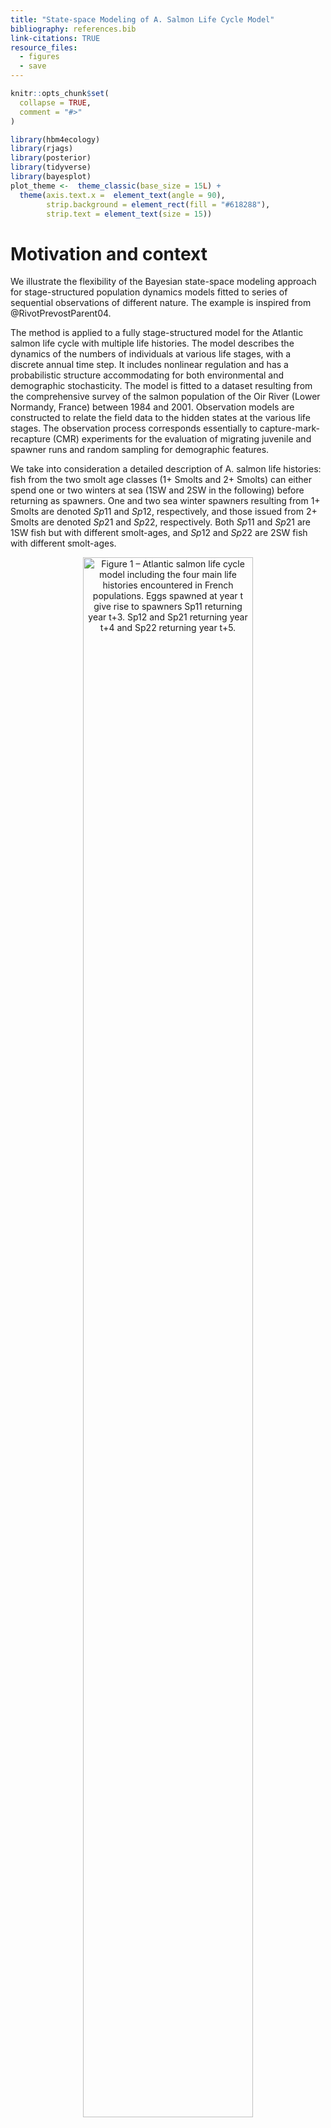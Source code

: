 ```yaml
---
title: "State-space Modeling of A. Salmon Life Cycle Model"
bibliography: references.bib
link-citations: TRUE
resource_files:
  - figures
  - save
---
```


```r
knitr::opts_chunk$set(
  collapse = TRUE,
  comment = "#>"
)
```

```r
library(hbm4ecology)
library(rjags)
library(posterior)
library(tidyverse)
library(bayesplot)
plot_theme <-  theme_classic(base_size = 15L) + 
  theme(axis.text.x =  element_text(angle = 90),
        strip.background = element_rect(fill = "#618288"),
        strip.text = element_text(size = 15))
```

# Motivation and context

We illustrate the flexibility of the Bayesian state-space
modeling approach for stage-structured population dynamics models fitted to
series of sequential observations of different nature. The example is inspired
from @RivotPrevostParent04.

The method is applied to a fully stage-structured model for the Atlantic
salmon life cycle with multiple life histories. The model describes the
dynamics of the numbers of individuals at various life stages, with a discrete
annual time step. It includes nonlinear regulation and has a probabilistic
structure accommodating for both environmental and demographic stochasticity.
The model is fitted to a dataset resulting from the comprehensive survey of
the salmon population of the Oir River (Lower Normandy, France) between 1984
and 2001. Observation models are constructed to relate the field data to the
hidden states at the various life stages. The observation process corresponds
essentially to capture-mark-recapture (CMR) experiments for the evaluation of
migrating juvenile and spawner runs and random sampling for demographic
features. 

We take into consideration a detailed description of A. salmon life histories: 
fish from the two smolt age classes (1+ Smolts and 2+ Smolts) can either spend 
one or two winters at sea (1SW and 2SW in the following) before returning as
spawners. One and two sea winter spawners resulting from 1+ Smolts are denoted
$Sp11$ and $Sp12$, respectively, and those issued from 2+ Smolts are
denoted $Sp21$ and $Sp22$, respectively. Both $Sp11$ and $Sp21$ are
1SW fish but with different smolt-ages, and $Sp12$ and $Sp22$ are
2SW fish with different smolt-ages.


<center>

![Figure 1 -- Atlantic salmon life cycle model including the four main life histories encountered in French populations. Eggs spawned at year t give rise to spawners Sp11 returning year t+3. Sp12 and Sp21 returning year t+4 and Sp22 returning year t+5.](figures/SalmonLifeCycle/SalmonLifeCycle.png){width=80% height=80%}

</center>

# Modeling

Here we adopt a slightly simplified model than the one described 
in the corresponding chapter of the book (Chap. 11.3, @hbm4eco).

## Process equations describing the hidden population dynamics


1. Spawner --> Eggs
    - The number of eggs laid by female in year $t$ is a deterministic function of the number of spawners, the proportion of females and the fecondity rate:
\[ W_t = (Sp11_t + Sp21t - y^{Sp}_{2,t}) \times pf_{1,t} \times fec_1 + (Sp12_t + Sp22t - y^{Sp}_{3,t}) \times pf_{2,t} \times fec_2\]
with the following distributions:

  - $y^2_{Sp}$ and $y^3_{Sp}$ are known number of fish removed.
  - $Sp21_{t=1} \sim Uniform(1, 50)$ spawners issued from 1+ smolts
  - $Sp12_{t=1} \sim Uniform(1, 50)$ spawners issued from 2+ smolts
  - $fec_1$ and $fec_2$ are the mean fecondity of female which is known and constant over time
  - $pf_{1,t}$ and $pf_{2,t}$ are the proportion of female among 1SW and 2SW fish.

2. Eggs --> 0+ juveniles

We model this with a density dependent Ricker relationship, with lognormal error 
to represent the environmental variability:
\[ 0+_{t+1}^* \sim Normal(\log(W_t^* \times \alpha \times e^{-\beta\times W_{t}^*}), \sigma^2) \]
$0+_{t}^* = 0+_t/h$ and $W_{t}^* = W_t/h$ are standardized by the surface area of habitat available for juveniles production $h = 25229m^2$. And we give the following prior distributions:

  - $\log(\alpha) \sim Uniform(-10,10)$
  - $\beta \sim Normal (0,100)$
  - $\log (\sigma^2) \sim Uniform(-20,20)$

3. 0+ juveniles --> Smolts

The juveniles $0+_{t+1}$ will survive to next spring as pre-smolts $PSm_{t+2}$ 
with probability $\gamma_{0+}$. Here, we use an approximation of 
$PSm_{t+2} \sim Binomial(0+_{t+1}, \gamma_{0+}$ by saying that a fixed rate 
$\gamma_{0+}$ of juveniles will survive. We will make a similar approximation for 
all the survival and migration steps.

  * $PSm_{t+2} = \gamma_{0+}\times 0+_{t+1}$
  * $\gamma_{0+} \sim Beta(15, 15)$

Among pre-smolts a proportion $\theta_{Sm1, t+2}$ will migrate as $1+$ Smolts 
while the remaining will stay an additional year as $1+$ Parrs, which will 
survive and migrate next year with probability $\gamma_{parr1}$. 
Again we use a deterministic approximation for the binomial:

  - $Sm1_{t+2} = PSm_{t+2} \times  \theta_{Sm1, t+2}$
  - $Parr1_{t+2} = PSm_{t+2} - Sm1_{t+2}$
  - $Sm2_{t+3} = Parr1_{t+2} \times \gamma_{parr1}$
  


4. Smolts --> Returning spawners 

A proportion $\gamma_{Sm1, t+2}$ of 1+ Smolts will survive the first winter at 
sea and will become post-smolts. Then among these post-smolts, a proportion 
$\theta_{m1}$ will mature as sea-winter fish $Sp11$ the next summer, while the 
rest will not mature this year ($Res1$).

  - $PostSm1_{t+3} = Sm1_{t+2} \times \gamma_{Sm1, t+2}$ 
  - $Sp11_{t+3} =  PostSm1_{t+3} \times \theta_{m1}$ 
  - $Res1_{t+3} = PostSm1_{t+3} - Sp11_{t+3}$ 


Also for year $t +4$:

  - $Sp12_{t+4} = Res1_{t+3} \times \gamma_{res}$
  - $PostSm2_{t+4} = Sm2_{t+2} \times \gamma_{Sm2, t+3}$
  - $Sp21_{t+4} = PostSm2_{t+4} \times \theta_{m1}$
  - $Res2_{t+4} = PostSm2_{t+4} - Sp21_{t+4}$

and year $t + 5$:

  - $SP22_{t+5} = Res2_{t+4} \times \gamma_{res}$



Finally the number of spawners in year $t$ is obtained by the mass balance equation:
\[Sp_t = Sp11_t + Sp12_t + Sp21_t + Sp22_t\]

### Initial state variable

We give the following prior distribution at $t=1$ for the fish population at 
different stages of the life cycle:

  - $0+_{t=1}^* \sim Uniform(0,1)$
  - $PSm_{t=1} \sim Uniform(1,10000)$
  - $Sm2_{t=1} \sim Uniform(0,300)$
  - $PostSm1_{t=1} \sim Uniform(0,1000)$
  - $PostSm2_{t=1} \sim Uniform(0,1000)$
  - $Sp12_{t=1}^* \sim Uniform(0,100)$
  - $Sp21_{t=1}^* \sim Uniform(0,50)$

## Modeling the priors on vital rates trough an exchangeable hierarchical structures


The model encompasses both demographic and environmental
stochasticity by allowing an interannual random variability of the
proportion of smolts migrating as 1+ Smolts and the marine survival
rate of post-smolts. Interannual random variations are modeled
through an exchangeable hierarchical
structure [@gelman+2004], by assuming
that the parameters of all years $t$ are randomly drawn from the
same probability distribution conditioned by unknown parameters
common to all years. Hierarchical structures allow to
probabilistically share information among the different years and
can improve the estimation of key parameters
(@McAllister+2004; @MichielsenMcAllister04;
@RivotPrevost02). Here, an exchangeable hierarchical structure
is used to mimic a between-year variability that is assumed to be
random, without any particular time trends or covariates
(*i.e.*, climate) to explain the variations.


An exchangeable hierarchical structure is used to capture the
between-year variability of the probability for a pre-smolt to
smoltify as 1+ smolt. The
$logit$-transform of the $\theta_{Sm1,t}$'s are a priori drawn in a
Normal distribution with mean and variance parameters
$\phi_{1}=(\mu_{\theta_{Sm1}},\sigma_{\theta_{Sm1}})$ shared between
years. The $\theta_{Sm1,t}$'s are then calculated by the inverse
transformation $logit^{-1}$:

  - $logit(\theta_{Sm1,t}) \sim Normal(\mu_{\theta_{Sm1}},\sigma_{\theta_{Sm1}})$


The same procedure was applied for the survival rate of one year
river-aged post-smolts, $\gamma_{Sm1,t}$. The
survival rates of two year river-aged post-smolts, $\gamma_{Sm2,t}$,
are defined based on the reasonable a priori constraint that the
survival rate of two year river-aged post-smolts is always greater
than for one year river-aged post-smolts, but with the same time
variations. This constraint is specified in the $logit$ scale.

  - $logit(\gamma_{Sm1,t}) \; \sim \; Normal(\mu_{\gamma_{Sm1}},\sigma_{\gamma_{Sm1}})$
  - $logit(\gamma_{Sm2,t}) \; = \; logit(\gamma_{Sm1,t}) + \delta_{\gamma}$, $\delta_{\gamma} \geq 0$
  
Finally, the $logit$-transform of the proportions of females in 1SW and 2SW
fish, $pf1_{t}$ and $pf2_{t}$ are a priori independently drawn in Normal
distributions with mean and variance parameters shared between years:

  - $logit(pf1_{t}) \; \sim \; Normal(\mu_{pf1},\sigma_{pf1})$
  - $logit(pf2_{t}) \; \sim \; Normal(\mu_{pf2},\sigma_{pf2})$

Informative beta distributions\index{distribution!Beta} based on prior ecological expertise are set for
$\gamma_{0+}$ (survival rates of 0+ Juveniles) and $\gamma_{Parr1}$ (survival
rate of 1+ Parrs), with mean $0.5$ and $0.66$, respectively. All the remaining
parameters of the population dynamics are considered constant over time with
rather diffuse prior distribution.

Where we give the following prior distributions:

We give the following prior distributions for the survival and migration rates:

  - $\theta_{m1} \sim Beta(3,2)$
  - $\gamma_{res} \sim Beta(3,2)$
  - $\gamma_{parr1} \sim Beta(20,10)$
  - $\mu_{\theta_{Sm1}} \sim Uniform(0, 100)$ and $\sigma_{\theta_{Sm1}} \sim Uniform(0, 5)$
  - $\mu_{\theta_{Sm1}} \sim Uniform(0, 100)$ and $\sigma_{\theta_{Sm1}} \sim Uniform(0, 5)$
  - $\mu_{pf1} \sim Normal(0,100)$ and $\sigma_{pf1} \sim Uniform(0,5)$
  - $\mu_{pf1} \sim Normal(0,100)$ and $\sigma_{pf2} \sim Uniform(0,5)$

<center>

![Figure 2 -- DAG of the hidden dynamics for the Atlantic salmon life cycle including the observation process on both the smolt and spaner runs.](figures/SalmonLifeCycle/DAGSalmonLifeCycle.png){width=80% height=80%}

</center>

## Data and observation equations

Let first have a glimpse of the data:

```r
glimpse(SalmonLifeCycle)
```

Capture-mark-recapture and sampling data for smolts at the downstream trap by migration year ($y_i^{Sm}$, $i = 1, \dots, 5)$:

```r
knitr::kable(bind_cols(SalmonLifeCycle[c(5, 21:25)]))
```

Capture-mark-recapture and sampling data for spawners at the upstream trap by migration year ($y_i^{S}$, $i = 1, \dots, 6)$:

```r
knitr::kable(bind_cols(SalmonLifeCycle[c(5, 6:11)]))
```

Capture-mark-recapture and sampling data for spawners at the upstream trap by migration year ($y_i^{S}$, $i = 7, \dots, 15)$ (continued):

```r
knitr::kable(bind_cols(SalmonLifeCycle[c(5, 12:20)]))
```


The observations (1984 - 2001) have been gathered under an
homogeneous experimental design and few data are missing. Each
annual survey provides two complementary sources of information, the
number of smolts and spawners in each annual run, and the
demographic structure (age classes and sex-ratio) in smolts and
adult runs.

## Updating the population size at the various life stages

Available information to estimate the size of smolt and spawner runs
does not distinguish between the age classes. For both the smolts
and the spawners, a proportion of the migrating population is
captured at a partial counting fence and marked for further
recapture. CMR experiments provide
data to update the total number of smolts migrating in year $t$, 
$Sm_{t} = Sm1_{t}+Sm2_{t}$, and the total number of spawners returning in
year $t$, $Sp_{t}=Sp11_{t}+Sp12_{t}+Sp21_{t}+Sp22_{t}$.


### Smolt run

<center>

![Figure 3 -- Schame of the Cerisel trapping facility (Oir river, Normandy, France) working as a double downstream (for smolt runs) and upstream (for spawner runs) partial counting fence. The black circles at the top of the figure indicates the release site of tagged smolts and spawners. The release site and the downstream trap are 1 km away from each other.](figures/CmrOir/CeriselTrap.png){width=80% height=80%}

</center>

CMR experiments for smolts are analogous to the two-stage Petersen experiment
(\cite{Seber1982}). For each year $t$ between 1986 and 2001, let us denote
$y_{1,t}^{Sm}$ the number of smolts caught in the downstream trapping facility
during the migration time. Among the $y_{1,t}^{Sm}$ smolts captured, a number
$y_{2,t}^{Sm}$ have been tagged and released upstream from the trapping
facility used for capture. Some of these
tagged and released smolts, denoted $y_{3,t}^{Sm}$ ($y_{3,t}^{Sm}<y_{2,t}%
^{Sm}$), will be recaptured at the same downstream trap. The capture and
recapture data for each year $t$ can be modeled by two successive Binomial
distributions with the same capture probabilities $\pi_{t}^{Sm}$ (interpreted
as the trapping efficiency that may vary between years):

  - $y^{Sm}_{1,t} \; \sim \; Binomial(Sm_{t},\pi^{Sm}_{t})$ 
  - $y^{Sm}_{3,t} \; \sim \; Binomial(y^{Sm}_{2,t},\pi^{Sm}_{t})$ 

Intuitively, the second Binomial equation will contribute to specify the
trapping efficiency $\pi_{Sm,t}$, while the first one brings information to
update the total number of downstream migrating smolts $Sm_{t}$.

### Spawner run

Conversely to smolts, CMR
experiments for spawners cannot be assimilated to a simple Petersen
experiment. For each year $t$ from $1984$ to $2001$, $y_{1,t}^{Sp}$
denotes the number of fish trapped at the counting fence. Among these 
$y_{1,t}^{Sp}$ fish, $y_{2,t}^{Sp}$ one sea-winter and $y_{3,t}^{Sp}$ two
sea-winter fish are removed from the population. A number $y_{4,t}%
^{Sp}=y_{1,t}^{Sp}-(y_{2,t}^{Sp}+y_{3,t}^{Sp})$ of fish are tagged and
released upstream from the trap. The recapture sample is gathered during and
after spawning by three methods (electrofishing on the spawning grounds,
collection of dead fish after spawning, and trapping of spent fish at the
downstream trap). Let us denote as $y_{5,t}^{Sp}$ and $y_{6,t}^{Sp}$ the
number of marked and unmarked fish among recaptured fish, respectively.


  - $y^{Sp}_{1,t} \; \sim \; Binomial(Sp_{t},\pi^{Sp,1}_{t})$ 
  - $y^{Sp}_{5,t} \; \sim \; Binomial(y^{Sp}_{4,t},\pi^{Sp,2}_{t})$ 
  - $y^{Sp}_{6,t} \; \sim \; Binomial(Sp_{t}-y^{Sp}_{1,t},\pi^{Sp,2}_{t})$ 

The reasoning underlying how the information contained in the data
is used in the three lines is as
follows: the second line essentially conveys information to estimate
the recapture probability $\pi _{t}^{Sp,2}$. Both the third and the
first line carry information on the total number of spawners
$Sp_{t}$.

### Hierarchical prior on the trapping efficiencies

The between-year variability of the probabilities of capture
$\pi_{t}^{Sm}$, $\pi_{t}^{Sp,1}$ and $\pi_{t}^{Sp,2}$ is modeled
through exchangeable hierarchical structures with hyper-parameters
denoted $\phi_{Sm}$, $\phi_{Sp,1}$ and $\phi_{Sp,2}$ respectively.
Instead of drawing the $\pi$'s in beta distributions, the $logit$-transform
of the $\pi$'s are drawn from Normal distributions with mean and
variance parameters shared between years. The $\pi$'s are then
calculated by the inverse transformation $logit^{-1}$.

  - $logit(\pi^{Sm}_{t})    \; \sim \; Normal(\mu_{\pi_{Sm}},\sigma_{\pi_{Sm}})$  
  - $logit(\pi^{Sp,1}_{t}) \; \sim \; Normal(\mu_{\pi_{Sp,1}},\sigma_{\pi_{Sp,1}})$
  - $logit(\pi^{Sp,2}_{t}) \; \sim \; Normal(\mu_{\pi_{Sp,2}},\sigma_{\pi_{Sp,2}})$ 
  
We set diffuse prior distribution on the parameters of the Normal distributions:

  - $\mu_{\pi_{Sm}} \sim Normal(0,100)$ and $\sigma_{\pi_{Sm}} \sim Uniform(0,5)$
  - $\mu_{\pi_{Sp,1}} \sim Normal(0,100)$ and $\sigma_{\pi_{Sp,1}} \sim Uniform(0,5)$
  - $\mu_{\pi_{Sp,2}} \sim Normal(0,100)$ and $\sigma_{\pi_{Sp,2}} \sim Uniform(0,5)$  

## Updating the demographic structure

In addition to the CMR data, sampling among the fish caught at the
trap enables us to update the yearly proportions of the age classes
in the smolt and spawner runs $Sm_{t}$ and $Sp_{t}$, and the mean
sex ratio in the spawner run.  For each demographic feature,
sampling is modeled by independent Binomial or multinomial
processes.

### River age in smolt run

$y^{Sm}_{4,t}$ denotes the sample size of smolts examined for river-age in the
run of year $t$ and $y^{Sm}_{5}$ is the number of 1+ Smolts among them. The
proportion of 1+ Smolts in year $t$, denoted $\rho_{Sm1,t}$ is updated by
modeling $y^{Sm}_{5}$ as the result of a Binomial sampling with a sample size
$y^{Sm}_{4,t}$ and a probability $\rho_{Sm1,t}$:

  - $\rho_{Sm1,t} = \frac{Sm1_{t}}{Sm1_{t} + Sm2_{t}}$
  - $y^{Sm}_{5,t} \; \sim \; Binomial(y^{Sm}_{4,t},\rho_{Sm1,t})$


### Sea and River-age in spawner run

$y_{7,t}^{Sp}$ denotes the sample size of spawners examined for sea
and river-age in the run of year $t$. $y_{8,t}^{Sp}$ and
$y_{9,t}^{Sp}$ are the number of 1SW fish resulting from 1+ and 2+
Smolts, respectively among $y_{7,t}^{Sp}$, and $y_{10,t}^{Sp}$ and
$y_{11,t}^{Sp}$ are the number of 2SW fish issued from 1+ and 2+
Smolts, respectively among $y_{7,t}^{Sp}$. The proportions of the
four different age classes in each spawning run (summing to
$1$) are updated through a multinomial model:

  - $ \rho_{Sp,t} = (\frac{Sp11_{t}}{Sp_{t}} , \frac{Sp21_{t}}{Sp_{t}}, \frac{Sp12_{t}}{Sp_{t}}, \frac{Sp22_{t}}{Sp_{t}})$ 
  - $(y^{Sp}_{8,t},y^{Sp}_{9,t},y^{Sp}_{10,t},y^{Sp}_{11,t}) \; \sim \; Multinomial(y^{Sp}_{7,t},\rho_{Sp,t})$


### Sex ratio in spawner run

Sex-ratio in spawner runs are updated each year $t$ through Binomial sampling
experiments considered independent for one and two sea-winter fish. Each year
$t$, $y^{Sp}_{12,t}$ 1SW fish (resp. $y^{Sp}_{14,t}$ 2SW fish) are examined
for sex identification and $y^{Sp}_{13,t}$ (resp. $y^{Sp}_{15,t}$) are
identified as females among them. Proportion of females in the two sea-age
classes $pf_{1,t}$ and $pf_{2,t}$ are updated through Binomial sampling:


  - $ y^{Sp}_{13,t}  \sim  Binomial(y^{Sp}_{12,t},pf_{1,t})$ 
  - $ y^{Sp}_{14,t}  \sim  Binomial(y^{Sp}_{15,t},pf_{2,t})$



# Model estimation

We will remove the data from 1984 and 1985 as there are missing data (`NA`).

```r
data <- SalmonLifeCycle
data$n <-  16
data[c(5:25)] <- bind_cols(SalmonLifeCycle[c(5:25)]) %>% filter(Year >= 1986) %>% as.list()
data$sample_Sp <- bind_cols(data[13:16])

```


```r
model_str <- "
model {
# ---------------------------------------------------------------------------
#                               PRIORS	
# ---------------------------------------------------------------------------

# Priors for Ricker stock-recruitmnt parameters
# R = alpha*exp(-beta*S)
# alpha constrained <1 becasue it is a survival rate eggs --> 0+

	log.alpha ~ dunif(-10,0)		
	alpha <- exp(log.alpha)
	beta ~ dnorm(0,0.01)
	exp.beta <- exp(beta)
	
# Prior for recruitment process error variance
# (Corresponds to approximative 1/V between 1E-6 and 1E+6)

	log.sigma_2 ~ dunif(-13.8,13.8)
	sigma_2 <- exp(log.sigma_2)
	tau <- 1/sigma_2

# Survival rate Juveniles 0+ --> Pre-smolts1 (constant between years)

	s01 ~ dbeta(15,15)

# Life history choice - probability to migrate as Smolt 1
# (exchangeable hierarchical structure between years)

	mu_theta_Sm1 ~ dnorm(0,0.01)
	sd_theta_Sm1  ~ dunif(0,5)
	tau_theta_Sm1 <- 1/(sd_theta_Sm1*sd_theta_Sm1)
	# Indice [n+1] is the predictive
	for( i in 1:(n+1) ) 	{
	logit_theta_Sm1[i] ~ dnorm(mu_theta_Sm1,tau_theta_Sm1)
	logit(theta_Sm1[i]) <- logit_theta_Sm1[i]			}

# Survival rate Parr 1+ resident --> Smolts 2 (constant between years)

	s12 ~ dbeta(20,10)

# Transition Smolt1 --> post-smolts (survival during the first year at sea)
# (exchangeable hierarchical structure between years)

	mu_ss11 ~ dnorm(0,0.01)
	sd_ss11 ~ dunif(0,5)
	tau_ss11 <- 1/(sd_ss11*sd_ss11)
	# Indice [n+1] is the predictive
	for( i in 1 : (n+1) ) 	{
	logit_ss11[i] ~ dnorm(mu_ss11,tau_ss11)
	logit(ss11[i]) <- logit_ss11[i]
	logit(ss21[i]) <- logit_ss11[i] + delta_ss1	}

# Differential in survival rate between Sm1 and Sm2 (constant between years)
# logit(ss21) = logit(ss11) + delta_ss1

	delta_ss1 ~ dunif(0,10)

# Proportion of maturing adults as 1SW (constant between years)
	
	theta_m1 ~ dbeta(3,2)

# Marine survival rate for non maturing 1SW post-smolts
# Survival probability is the same for non maturing post.smolts1 and post.smolts2 
# (ss12 = ss22) and constant accross year

	ss2 ~ dbeta(3,2)

# Proportion of females pf1 and pf2 (exchangeable hierarchical structure between years)
	
	mu_pf1 ~ dnorm(0,0.01)
	sd_pf1 ~ dunif(0,5)
	tau_pf1 <- 1/(sd_pf1*sd_pf1)

	mu_pf2 ~ dnorm(0,0.01)
	sd_pf2 ~ dunif(0,5)
	tau_pf2 <- 1/(sd_pf2*sd_pf2)

	# Indice [n+1] is the predictive
	for( i in 1 : (n+1) ) 	{
	logit_pf1[i] ~ dnorm(mu_pf1,tau_pf1)
	logit(pf1[i]) <- logit_pf1[i]
	logit_pf2[i] ~ dnorm(mu_pf2,tau_pf2)
	logit(pf2[i]) <- logit_pf2[i]		}

#  Trapping efficiencies (exchangeable hierarchical structure between years)

	# Smolts
	mu_pi_sm ~ dnorm(0,0.01)
	sd_pi_sm ~ dunif(0,5)
	tau_pi_sm <- 1/(sd_pi_sm*sd_pi_sm)
	
	# Adults
	mu_pi_sp1 ~ dnorm(0,0.01)
	sd_pi_sp1 ~ dunif(0,5)
	tau_pi_sp1 <- 1/(sd_pi_sp1*sd_pi_sp1)
	
	# Adults recapture efficiency
	mu_pi_sp2 ~ dnorm(0,0.01)
	sd_pi_sp2 ~ dunif(0,5)
	tau_pi_sp2 <- 1/(sd_pi_sp2*sd_pi_sp2)

	# Indice [n+1] is the predictive
	for( i in 1 : (n+1) ) 	{
	# Smolts
	logit_pi_sm[i] ~ dnorm(mu_pi_sm,tau_pi_sm)
	logit(pi_sm[i]) <- logit_pi_sm[i]
	
	# Adults
	logit_pi_sp1[i] ~ dnorm(mu_pi_sp1,tau_pi_sp1)
	logit(pi_sp1[i]) <- logit_pi_sp1[i]
	
	# Adults recapture efficiency
	logit_pi_sp2[i] ~ dnorm(mu_pi_sp2,tau_pi_sp2)
	logit(pi_sp2[i]) <- logit_pi_sp2[i]		}


# ---------------------------------------------------------------------------
#           PROCESS EQUATIOnS (hidden population dynamics)
# ---------------------------------------------------------------------------

# Prior on states for the first year
	dSp12 <- rep(1, 100)
	dSp22 <- rep(1, 50)
	
	Sp12[1] ~ dcat(dSp12)
	Sp22[1] ~ dcat(dSp22)
	
	dSm2 <- rep(1, 300)
	
 	Sm2[1] ~ dcat(dSm2)
	
	Jint[1] ~ dunif(0,1)

  dPSm <- rep(1, 10000)
	PSm[1] ~ dcat(dPSm)

	dPostSm1 <- rep(1, 1000)
	dPostSm2 <- rep(1, 1000)	
	post.smolt1[1] ~ dcat(dPostSm1)
	post.smolt2[1] ~ dcat(dPostSm2)

#  Loop on time series (n = 18, i = 1 is year 1984, i = n is year 2001)

for( i in 1 : n ){
	
	Sp1[i] <- Sp11[i] + Sp21[i]
	Sp2[i] <- Sp12[i] + Sp22[i]
	Sp[i] <- Sp1[i] + Sp2[i]
	
# Stock (eggs) : number of female = marked and released + escape from the trap
# Standardized per m² of wetted production area

	Eggs[i] <- max( ( (Sp1[i]-x_Sp1[i]) * pf1[i] * fec1  + (Sp2[i]-x_Sp2[i]) * pf2[i] * fec2 )  /  surf, 1)

	p_Eggs1[i] <- max(  (Sp1[i]-x_Sp1[i]) * pf1[i] * fec1 / surf ,1) / Eggs[i] 
	
# Ricker * Lognormal Process errors for recruitment

	LogRmean[i] <- log(Eggs[i]*alpha*exp(-beta*Eggs[i]))
	Jint[i+1] ~ dlnorm(LogRmean[i],tau)
	J[i] <- round(Jint[i]*surf)
		
	egg_juv_surv[i] <- Jint[i+1]/Eggs[i]
	
# Transition Juveniles 0+ --> pre-smolts PSm with survival s01

    PSm[i+1] <-  max(round(s01 * J[i]), 1)
	
# Transition to smolts 1+ and 2+ with life history choice theta_Sm1
# Survival of resident Parr1 = s12 gamma_Parr1
	
	Sm1[i]   <- max(round(theta_Sm1[i] * PSm[i]), 1)
	Parr1[i] <- max(PSm[i] - Sm1[i],1)

	Sm2[i+1] <- max(round(s12 * Parr1[i]), 1)

# Transition Smolt1 --> post-smolts (survival during the first year at sea)
	
	post.smolt1[i+1] <- max(round(ss11[i] * Sm1[i]), 1)
	post.smolt2[i+1] <- max(round(ss21[i] * Sm2[i]), 1)

# Maturation of post-smolts (1 and 2) as 1SW fish (with probability theta_m1)
# Maturing probability (theta_m1) is the same for post.smolts1 and post.smolts2 
# and constant accross year

	Sp11[i] <- max(round(theta_m1 * post.smolt1[i]), 1)
	Sp21[i] <- max(round(theta_m1 * post.smolt2[i]), 1)

# Survival during the second year at sea
	
	Res1[i]   <- max(post.smolt1[i] - Sp11[i],1)
	Sp12[i+1] <- max(round(ss2 * Res1[i]),1)

	Res2[i]   <- max(post.smolt2[i] - Sp21[i],1)
	Sp22[i+1] <- max(round(ss2 * Res2[i]),1)

}  # end of the loop on i

mean_p_Eggs1 <- mean(p_Eggs1[])
mean_egg_juv_surv <- mean(egg_juv_surv[])


# ---------------------------------------------------------------------------
#                       OBSERVATIOn EQUATIONS
# ---------------------------------------------------------------------------

for( i in 1 : n )
{

# Smolts
# --------------------------------

# Catches

	Sm[i] <- Sm1[i]+Sm2[i]
	c_Sm[i] ~ dbin(pi_sm[i],Sm[i])

# Recaptures

	r_Sm[i] ~ dbin(pi_sm[i],m_Sm[i])

# Updating of river-age proportions in smolts runs

	p_Sm1[i] <- Sm1[i]/(Sm1[i]+Sm2[i])
	sample_Sm1[i] ~ dbin(p_Sm1[i],sample_Sm_age[i])


# Adults
# --------------------------------

# Updating total numbers
	
# Catches		

	c_Sp[i] ~ dbin(pi_sp1[i],Sp[i])

# Recaptured marked

	rmad[i] ~ dbin(pi_sp2[i],mad[i])

# Recaptured unmarked (r_unm[i] among a total of escnet[i] unmarked fish)
# where escnet[i] are adults that escaped to the trap = Sp - c_Sp

	escnet[i] <- Sp[i] - c_Sp[i]
	r_unm[i] ~ dbin(pi_sp2[i], escnet[i])

# Updating the demographic structure

	p_Sp[i,1] <- Sp11[i]/Sp[i]
	p_Sp[i,2] <- Sp12[i]/Sp[i]
	p_Sp[i,3] <- Sp21[i]/Sp[i]
	p_Sp[i,4] <- Sp22[i]/Sp[i]

	p_Sp1[i] <- Sp1[i] / Sp[i] 
	p_Sp11[i] <- Sp11[i] / Sp1[i]
	p_Sp12[i] <- Sp12[i] / Sp2[i]
	
	#x[i,1] <-  sample_Sp11[i]
	#x[i,2] <-  sample_Sp12[i]
	#x[i,3] <-  sample_Sp21[i]
	#x[i,4] <-  sample_Sp22[i]
	
	sample_Sp[i,1:4] ~ dmulti(p_Sp[i,1:4], sample_Sp_age[i])
	
# Updating female proportions in 1SW and 2SW

	sample_Sp1f[i] ~ dbin(pf1[i],sample_Sp1_sex[i])
	sample_Sp2f[i] ~ dbin(pf2[i],sample_Sp2_sex[i])

}  # end of the loop on i

	mean_p_Sm1 <- mean(p_Sm1[])

	mean_p_Sp1 <- mean(p_Sp1[])
	mean_p_Sp11 <- mean(p_Sp11[])
	mean_p_Sp12 <- mean(p_Sp12[])

}  # End of the model"
```


```r
var_prod <- c("alpha", "beta", "sigma_2")
var_survival <- c("s01", "s12", "ss2", "ss11", "ss21")
var_migration <- c("theta_Sm1", "delta_ss1", "theta_m1")
var_female <- c("pf1", "pf2")
var_trapping <- c("pi_sm", "pi_sp1", "pi_sp2")
var_egg <- c("Eggs", "p_Eggs1`", "J", "LogRmean", "egg_juv_surv")
var_pop <- c("Jint", "PSm", "post.smolt1", "post.smolt2", # Juveniles and smolts
                     "Sm1", "Parr1", "Sm2", "Res1", "Sm",
                     "Sp11", "Sp12", "Sp21", "Sp22", "Sp1", "Sp2", "Sp", # Spawners
                     	"mean_p_Sm1", "mean_p_Sp1", "mean_p_Sp11", "mean_p_Sp12")
```

```r
inits1 <- source(file = "model_init/SalmonLifeCycle/inits1_SalmonLifeCycle.txt")$value
inits <- list(inits1, inits1, inits1) 
model <- jags.model(file = textConnection(model_str), 
                    data = data, inits = inits,
                    n.chains = 3)
# Inferences
update(model, n.iter = 20000)
posterior_sample <- coda.samples(
  model = model,
  variable.names = c("alpha", "beta", "sigma_2", # Production
                     "s01", "s12", "ss2", "ss11", "ss21", #Survival rate gamma
                     "theta_Sm1", "delta_ss1", "theta_m1", # Migration rate
                     "pf1", "pf2", # Proportion of female
                     "pi_sm", "pi_sp1", "pi_sp2", # Trapping efficiency
                     "Eggs", "p_Eggs1", "J", "LogRmean", "egg_juv_surv",
                     "Jint", "PSm", "post.smolt1", "post.smolt2", # Juveniles and smolts
                     "Sm1", "Parr1", "Sm2", "Res1", "Sm",
                     "Sp11", "Sp12", "Sp21", "Sp22", "Sp1", "Sp2", "Sp", # Spawners
                     	"mean_p_Sm1", "mean_p_Sp1", "mean_p_Sp11", "mean_p_Sp12"
                     ),
                       n.iter = 30000,
                       thin = 10)
```

```r
saveRDS(posterior_sample, file = "./SLC_posterior.rds")
```
```r
posterior_sample <- readRDS(file = "SLC_posterior.rds" )
```

```r
summarise_draws(as_draws_df(posterior_sample),
                default_convergence_measures()) %>%
  pivot_longer(-variable) %>% 
  ggplot(aes(x = value)) +
  geom_histogram() +
  facet_wrap(~ name, scales = "free") +
  plot_theme
```




```r
draws <- as_draws_df(posterior_sample)
mcmc_pairs(draws, 
           pars = c("s01", "s12", "theta_m1", "delta_ss1", "sigma_2"),
           diag_fun = "dens")
mcmc_pairs(draws, pars = c("alpha", "beta"),
           diag_fun = "dens")
mcmc_hist(draws, pars = c("pi_sp1[1]", "pi_sp1[2]", "pi_sp1[3]",
                          "pi_sp1[4]", "pi_sp1[5]", "pi_sp1[6]"))
# mcmc_pairs(draws, pars = c("mu_pf1", "mu_pf2"),
#            diag_fun = "dens")
```

```r
dfw <- extract_wider(posterior_sample) %>% 
  rename()
dfl <- extract_longer(posterior_sample)
```


```r
dfw %>%
  select(starts_with("Sm.")) %>%
  pivot_longer(cols = everything()) %>%
  mutate(name = as_factor(str_sub(name, 4))) %>%
  ggplot(aes(group = name, y = value, x = as.integer(name) + 1985)) +
  geom_boxplot(outlier.shape = NA, width = .5, fill = "gray70") +
  xlab("Years") + ylab ("Smolts (Sm)") +
  ylim(0,3000) +
  # scale_x_discrete(labels = as.character(seq(1986, 1986+15)),
  #                  guide = guide_axis(angle = 90),
  #                  breaks = seq(1986, 1986+15)) +
  plot_theme
```

```r
dfw %>%
  select(starts_with("Sp.")) %>%
  pivot_longer(cols = everything()) %>%
  mutate(name = as_factor(str_sub(name, 4))) %>%
  ggplot(aes(group = name, y = value, x = as.integer(name) + 1985)) +
  geom_boxplot(outlier.shape = NA, width = .5, fill = "gray70") +
  xlab("Years") + ylab ("Spawners (Sp)") +
  # scale_x_discrete(labels = as.character(seq(1986, 1986+15)),
  #                  guide = guide_axis(angle = 90),
  #                  breaks = seq(1986, 1986+15)) +
  plot_theme
```
```r
dfw %>%
  select(starts_with("pi_sm.")) %>%
  pivot_longer(cols = everything()) %>%
  mutate(name = as_factor(str_sub(name, 4))) %>%
  ggplot(aes(group = name, y = value, x = as.integer(name) + 1985)) +
  geom_boxplot(outlier.shape = NA, width = .5, fill = "gray70") +
  xlab("Years") + ylab ("Trapping efficiency for Smolts (pi_Sm)") +
  ylim(c(0,1)) +
  # scale_x_discrete(labels = as.character(seq(1984, 1984+17)),
                   # guide = guide_axis(angle = 90),
                   # breaks = seq(1984, 1984+17)) +
  plot_theme
```



```r
dfw %>%
  select(starts_with("pi_Sp1.")) %>%
  pivot_longer(cols = everything()) %>%
  mutate(name = as_factor(str_sub(name, 4))) %>%
  ggplot(aes(group = name, y = value, x = as.integer(name) + 1985)) +
  geom_boxplot(outlier.shape = NA, width = .5, fill = "gray70") +
  xlab("Years") + ylab (bquote(paste("Trapping efficiency for Spawners : ", pi[Sp1]))) +
  ylim(c(0,1)) +
  plot_theme
  # scale_x_discrete(labels = as.character(seq(1984, 1984+15)),
  #                  guide = guide_axis(angle = 90),
  #                  breaks = seq(1986, 1986+15)) +
  # theme_classic(base_size = 15L)
```

```r
dfw %>%
  select(starts_with("pi_Sp2.")) %>%
  pivot_longer(cols = everything()) %>%
  mutate(name = as_factor(str_sub(name, 4))) %>%
  ggplot(aes(group = name, y = value, x = as.integer(name) + 1985)) +
  geom_boxplot(outlier.shape = NA, width = .5, fill = "gray70") +
  xlab("Years") + ylab (bquote(paste("Trapping efficiency for Spawners : ", pi[Sp2]))) +
  ylim(c(0,1)) +
  plot_theme
  # scale_x_discrete(labels = as.character(seq(1984, 1984+15)),
  #                  guide = guide_axis(angle = 90),
  #                  breaks = seq(1986, 1986+15)) +
  # theme_classic(base_size = 15L)
```


```r
name_years <- as.character(seq(1986, 1986+15))
dfw %>%
  select(starts_with("theta_Sm1.")) %>%
  pivot_longer(cols = everything()) %>%
  mutate(name = as_factor(str_sub(name, 4))) %>%
  ggplot(aes(group = name, y = value, x = as.integer(name) + 1985)) +
  geom_boxplot(outlier.shape = NA, width = .5, fill = "gray70") +
  xlab("Years") + ylab ("Probability to smolitify") +
  ylim(c(0,1)) +
  plot_theme
  # scale_x_discrete(labels = name_years,
  #                  guide = guide_axis(angle = 90),
  #                  breaks = seq(1986, 1986+15)) +
  # theme_classic(base_size = 15L)
```

```r
dfw %>%
  select(starts_with("ss11.")) %>%
  pivot_longer(cols = everything()) %>%
  mutate(name = as_factor(str_sub(name, 4))) %>%
  ggplot(aes(group = name, y = value, x = as.integer(name) + 1985)) +
  geom_boxplot(outlier.shape = NA, width = .5, fill = "gray70") +
  xlab("Years") + ylab ("1+ Post-smolts survival rate") +
  ylim(c(0,1)) +
  plot_theme
  # scale_x_discrete(labels = as.character(seq(1984, 1984+17)),
  #                  guide = guide_axis(angle = 90),
  #                  breaks = seq(1984, 1984+17)) +
  # theme_classic(base_size = 15L)
```

```r
dfw %>%
  select(starts_with("Sp11.")) %>%
  pivot_longer(cols = everything()) %>%
  mutate(name = as_factor(str_sub(name, 4))) %>%
  ggplot(aes(group = name, y = value, x = as.integer(name) + 1985)) +
  geom_boxplot(outlier.shape = NA, width = .5, fill = "gray70") +
  xlab("Years") + ylab ("Spawners (Sp11)") +
  plot_theme
  # scale_x_discrete(labels = as.character(seq(1986, 1986+15)),
  #                  guide = guide_axis(angle = 90),
  #                  breaks = seq(1986, 1986+15)) +
  # theme_classic(base_size = 15L)
```

```r
dfw %>%
  select(starts_with("Sm1.")) %>%
  pivot_longer(cols = everything()) %>%
  mutate(name = as_factor(str_sub(name, 4))) %>%
  ggplot(aes(group = name, y = value, x = as.integer(name) + 1985)) +
  geom_boxplot(outlier.shape = NA, width = .5, fill = "gray70") +
  xlab("Years") + ylab ("Smolts (Sm1)") +
  plot_theme
  # scale_x_discrete(labels = as.character(seq(1986, 1986+15)),
  #                  guide = guide_axis(angle = 90),
  #                  breaks = seq(1986, 1986+15)) +
  # theme_classic(base_size = 15L)
```



# References

